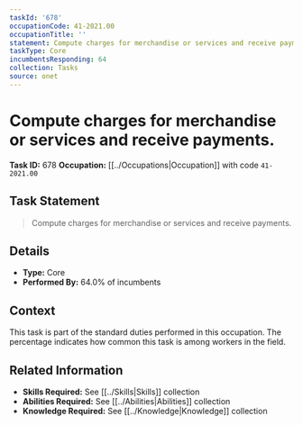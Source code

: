 ```yaml
---
taskId: '678'
occupationCode: 41-2021.00
occupationTitle: ''
statement: Compute charges for merchandise or services and receive payments.
taskType: Core
incumbentsResponding: 64
collection: Tasks
source: onet
---
```

# Compute charges for merchandise or services and receive payments.

**Task ID:** 678
**Occupation:** [[../Occupations|Occupation]] with code `41-2021.00`

## Task Statement

> Compute charges for merchandise or services and receive payments.

## Details

- **Type:** Core
- **Performed By:** 64.0% of incumbents

## Context

This task is part of the standard duties performed in this occupation. The percentage indicates how common this task is among workers in the field.

## Related Information

- **Skills Required:** See [[../Skills|Skills]] collection
- **Abilities Required:** See [[../Abilities|Abilities]] collection
- **Knowledge Required:** See [[../Knowledge|Knowledge]] collection
